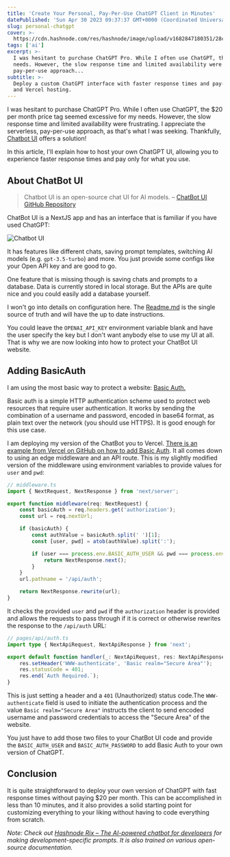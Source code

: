 ```yaml
---
title: 'Create Your Personal, Pay-Per-Use ChatGPT Client in Minutes'
datePublished: 'Sun Apr 30 2023 09:37:37 GMT+0000 (Coordinated Universal Time)'
slug: personal-chatgpt
cover: >-
  https://cdn.hashnode.com/res/hashnode/image/upload/v1682847180351/28c62519-991c-4ad9-9338-b0433a524e07.png
tags: ['ai']
excerpt: >-
  I was hesitant to purchase ChatGPT Pro. While I often use ChatGPT, the $20 per month price tag seemed excessive for my
  needs. However, the slow response time and limited availability were frustrating. I appreciate the serverless,
  pay-per-use approach...
subtitle: >-
  Deploy a custom ChatGPT interface with faster response times and pay-as-you-go pricing using open-source ChatBot UI
  and Vercel hosting.
---
```



I was hesitant to purchase ChatGPT Pro. While I often use ChatGPT, the $20 per month price tag seemed excessive for my
needs. However, the slow response time and limited availability were frustrating. I appreciate the serverless,
pay-per-use approach, as that's what I was seeking. Thankfully, [Chatbot UI](https://github.com/mckaywrigley/chatbot-ui)
offers a solution!

In this article, I'll explain how to host your own ChatGPT UI, allowing you to experience faster response times and pay
only for what you use.

## About ChatBot UI

> Chatbot UI is an open-source chat UI for AI models. –
> [ChatBot UI GitHub Repository](https://github.com/mckaywrigley/chatbot-ui)

ChatBot UI is a NextJS app and has an interface that is familiar if you have used ChatGPT:

![Chatbot UI](https://github.com/mckaywrigley/chatbot-ui/raw/main/public/screenshots/screenshot-0402023.jpg)

It has features like different chats, saving prompt templates, switching AI models (e.g. `gpt-3.5-turbo`) and more. You
just provide some configs like your Open API key and are good to go.

One feature that is missing though is saving chats and prompts to a database. Data is currently stored in local storage.
But the APIs are quite nice and you could easily add a database yourself.

I won't go into details on configuration here. The
[Readme.md](https://github.com/mckaywrigley/chatbot-ui/blob/main/README.md) is the single source of truth and will have
the up to date instructions.

You could leave the `OPENAI_API_KEY` environment variable blank and have the user specify the key but I don't want
anybody else to use my UI at all. That is why we are now looking into how to protect your ChatBot UI website.

## Adding BasicAuth

I am using the most basic way to protect a website:
[Basic Auth.](https://developer.mozilla.org/en-US/docs/Web/HTTP/Authentication)

Basic auth is a simple HTTP authentication scheme used to protect web resources that require user authentication. It
works by sending the combination of a username and password, encoded in base64 format, as plain text over the network
(you should use HTTPS). It is good enough for this use case.

I am deploying my version of the ChatBot you to Vercel.
[There is an example from Vercel on GitHub on how to add Basic Auth](https://github.com/vercel/examples/tree/main/edge-middleware/basic-auth-password).
It all comes down to using an edge middleware and an API route. This is my slightly modified version of the middleware
using environment variables to provide values for `user` and `pwd`:

```typescript
// middleware.ts
import { NextRequest, NextResponse } from 'next/server';

export function middleware(req: NextRequest) {
	const basicAuth = req.headers.get('authorization');
	const url = req.nextUrl;

	if (basicAuth) {
		const authValue = basicAuth.split(' ')[1];
		const [user, pwd] = atob(authValue).split(':');

		if (user === process.env.BASIC_AUTH_USER && pwd === process.env.BASIC_AUTH_PASSWORD) {
			return NextResponse.next();
		}
	}
	url.pathname = '/api/auth';

	return NextResponse.rewrite(url);
}
```

It checks the provided `user` and `pwd` if the `authorization` header is provided and allows the requests to pass
through if it is correct or otherwise rewrites the response to the `/api/auth` URL:

```typescript
// pages/api/auth.ts
import type { NextApiRequest, NextApiResponse } from 'next';

export default function handler(_: NextApiRequest, res: NextApiResponse) {
	res.setHeader('WWW-authenticate', 'Basic realm="Secure Area"');
	res.statusCode = 401;
	res.end(`Auth Required.`);
}
```

This is just setting a header and a `401` (Unauthorized) status code.The `WWW-authenticate` field is used to initiate
the authentication process and the value `Basic realm="Secure Area"` instructs the client to send encoded username and
password credentials to access the "Secure Area" of the website.

You just have to add those two files to your ChatBot UI code and provide the `BASIC_AUTH_USER` and `BASIC_AUTH_PASSWORD`
to add Basic Auth to your own version of ChatGPT.

## Conclusion

It is quite straightforward to deploy your own version of ChatGPT with fast response times without paying $20 per month.
This can be accomplished in less than 10 minutes, and it also provides a solid starting point for customizing everything
to your liking without having to code everything from scratch.

_Note: Check out_ [_Hashnode Rix – The AI-powered chatbot for developers_](https://hashnode.com/rix/general) _for making
development-specific prompts. It is also trained on various open-source documentation._
